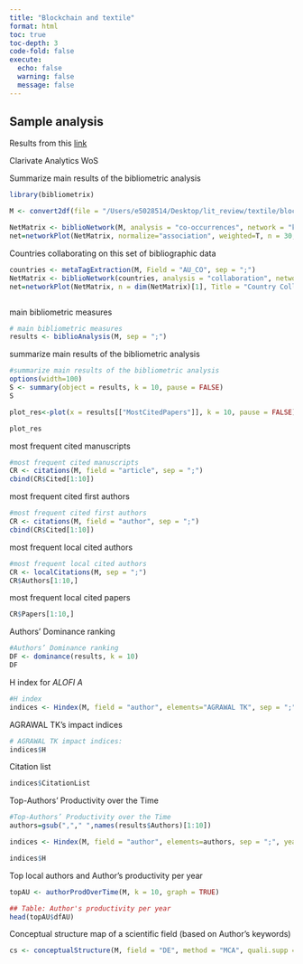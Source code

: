 ```yaml
---
title: "Blockchain and textile"
format: html
toc: true
toc-depth: 3
code-fold: false
execute:
  echo: false
  warning: false
  message: false
---
```


## Sample analysis

Results from this [link](https://www.webofscience.com/wos/woscc/summary/73b4b487-b0e8-4e25-a380-d3e34a86069c-93706080/relevance/1)

Clarivate Analytics WoS

Summarize main results of the bibliometric analysis

```r
library(bibliometrix)

M <- convert2df(file = "/Users/e5028514/Desktop/lit_review/textile/blockchain_textile_wos.bib", dbsource = "wos", format = "bibtex")

```

```r
NetMatrix <- biblioNetwork(M, analysis = "co-occurrences", network = "keywords", sep = ";")
net=networkPlot(NetMatrix, normalize="association", weighted=T, n = 30, Title = "Keyword Co-occurrences", type = "fruchterman", size=T,edgesize = 5,labelsize=0.7)
```

Countries collaborating on this set of bibliographic data



```r
countries <- metaTagExtraction(M, Field = "AU_CO", sep = ";")
NetMatrix <- biblioNetwork(countries, analysis = "collaboration", network = "countries", sep = ";")
net=networkPlot(NetMatrix, n = dim(NetMatrix)[1], Title = "Country Collaboration", type = "circle", size=TRUE, remove.multiple=FALSE,labelsize=0.7,cluster="none")



```


main bibliometric measures

```r
# main bibliometric measures
results <- biblioAnalysis(M, sep = ";")
```

summarize main results of the bibliometric analysis

```r
#summarize main results of the bibliometric analysis
options(width=100)
S <- summary(object = results, k = 10, pause = FALSE)
S
```




```r
plot_res<-plot(x = results[["MostCitedPapers"]], k = 10, pause = FALSE)

plot_res

```

most frequent cited manuscripts

```r
#most frequent cited manuscripts
CR <- citations(M, field = "article", sep = ";")
cbind(CR$Cited[1:10])
```

most frequent cited first authors

```r
#most frequent cited first authors
CR <- citations(M, field = "author", sep = ";")
cbind(CR$Cited[1:10])
```

most frequent local cited authors

```r
#most frequent local cited authors
CR <- localCitations(M, sep = ";")
CR$Authors[1:10,]
```

most frequent local cited papers

```r
CR$Papers[1:10,]
```

Authors’ Dominance ranking

```r
#Authors’ Dominance ranking
DF <- dominance(results, k = 10)
DF
```

H index for *ALOFI A*
```r
#H index
indices <- Hindex(M, field = "author", elements="AGRAWAL TK", sep = ";", years = 10)
```

AGRAWAL TK's impact indices

```r
# AGRAWAL TK impact indices:
indices$H
```

Citation list

```r
indices$CitationList
```


Top-Authors’ Productivity over the Time

```r
#Top-Authors’ Productivity over the Time
authors=gsub(","," ",names(results$Authors)[1:10])

indices <- Hindex(M, field = "author", elements=authors, sep = ";", years = 50)

indices$H
```


Top local authors and Author's productivity per year

```r
topAU <- authorProdOverTime(M, k = 10, graph = TRUE)

## Table: Author's productivity per year
head(topAU$dfAU)

```

Conceptual structure map of a scientific field (based on Author's keywords)


```r
cs <- conceptualStructure(M, field = "DE", method = "MCA", quali.supp = NULL, quanti.supp = NULL, minDegree = 2, k.max = 5, stemming = FALSE, labelsize = 10, documents = 50)
```

